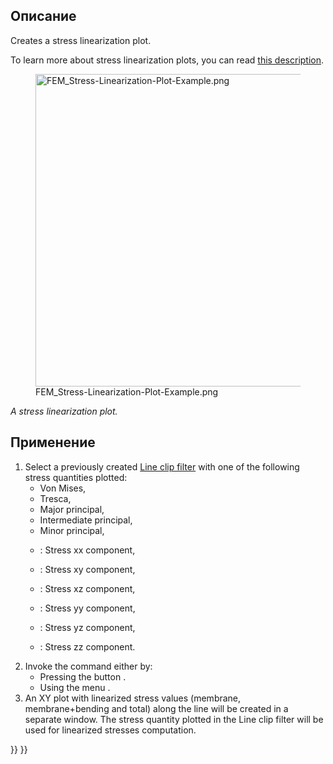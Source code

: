 <languages/>

{{Docnav/ru
|[[FEM_PostFilterDataAlongLine/ru|Line clip filter]]
|[[FEM_PostFilterDataAtPoint/ru|Data at point clip filter]]
|[[FEM_Workbench/ru|FEM]]
|IconL=FEM_PostFilterDataAlongLine.svg
|IconR=FEM_PostFilterDataAtPoint.svg
|IconC=Workbench_FEM.svg
}}

<div class="mw-translate-fuzzy">
{{GuiCommand/ru
|Name=FEM PostCreateLinearizedStressesFilter
|Name/ru=FEM PostCreateLinearizedStressesFilter
|Icon=Fem-linearizedstresses.svg
|MenuLocation= Results → Linearized stresses filter
|Workbenches=[[FEM_Workbench/ru|FEM]]
|Shortcut=
|SeeAlso=[[FEM_tutorial/ru|FEM tutorial]]
}}
</div>

<span id="Description"></span>
==Описание==

Creates a stress linearization plot.

To learn more about stress linearization plots, you can read [https://www.graspengineering.com/what-is-stress-linearization/ this description].

[[File:FEM_Stress-Linearization-Plot-Example.png|500px]]

''A stress linearization plot.''

<span id="Usage"></span>
==Применение==

# Select a previously created [[FEM_PostFilterDataAlongLine|Line clip filter]] with one of the following stress quantities plotted:
#* Von Mises,
#* Tresca,
#* Major principal,
#* Intermediate principal,
#* Minor principal,
#* {{Version|1.0}}: Stress xx component,
#* {{Version|1.0}}: Stress xy component,
#* {{Version|1.0}}: Stress xz component,
#* {{Version|1.0}}: Stress yy component,
#* {{Version|1.0}}: Stress yz component,
#* {{Version|1.0}}: Stress zz component.
# Invoke the command either by:
#* Pressing the button {{Button|[[Image:FEM_PostFilterLinearizedStresses.svg|16px]] '''Stress linearization plot'''}}.
#* Using the menu {{MenuCommand|Results → [[Image:FEM_PostFilterLinearizedStresses.svg|16px]] Stress linearization plot}}.
# An XY plot with linearized stress values (membrane, membrane+bending and total) along the line will be created in a separate window. The stress quantity plotted in the Line clip filter will be used for linearized stresses computation.


{{Docnav/ru
|[[FEM_PostFilterDataAlongLine/ru|Line clip filter]]
|[[FEM_PostFilterDataAtPoint/ru|Data at point clip filter]]
|[[FEM_Workbench/ru|FEM]]
|IconL=FEM_PostFilterDataAlongLine.svg
|IconR=FEM_PostFilterDataAtPoint.svg
|IconC=Workbench_FEM.svg
}}

{{FEM Tools navi{{#translation:}}}}
{{Userdocnavi{{#translation:}}}}